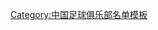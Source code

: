 {{Football squad with groups
|name=2012年中甲分类名单湖南
|bgcolor=#ff0000
|bordercolor=#ff0000
|textcolor=#F8F8F8
|title=[[湖南湘涛足球俱乐部|<span style="color:#F8F8F8">湖南浏阳河</span>]] — [[2012年中国足球甲级联赛|<span style="color:#F8F8F8">2012年</span>]][[中国足球甲级联赛|<span style="color:#F8F8F8">中甲联赛第 11 名</span>]]
|group1=全年参赛球员
|list1=<div>
{{Football squad2 player|no=1|name=[[李实 (1986年)|李实]]}}
{{Football squad2 player|no=2|name=[[王钰洋]]}}
{{Football squad2 player|no=3|name=[[李欣 (足球运动员)|李欣]]}}
{{Football squad2 player|no=4|name=[[曹驩]]}}
{{Football squad2 player|no=5|name=[[刘玉圣]]}}
{{Football squad2 player|no=6|name=[[杨宝明]]}}
{{Football squad2 player|no=7|name=[[王庆]]}}
{{Football squad2 player|no=8|name=[[路姜]]}}
{{Football squad2 player|no=9|name={{flagicon|URU}} [[克劳迪奥·卡多索|卡多索]]}}
{{Football squad2 player|no=10|name=[[艾克热木]]}}
{{Football squad2 player|no=11|name=[[董芳卓|董方卓]]}}
{{Football squad2 player|no=12|name={{flagicon|HON}} [[阿斯托·恩里克斯]]}}
{{Football squad2 player|no=14|name=[[白岳轩]]}}
{{Football squad2 player|no=15|name={{flagicon|HON}} [[埃里克·诺拉雷斯]]}}
{{Football squad2 player|no=16|name=[[谢维超]]}}
{{Football squad2 player|no=17|name=[[王昊一]]}}
{{Football squad2 player|no=18|name=[[陈真 (1985年)|陈真]]}}
{{Football squad2 player|no=19|name={{flagicon|HON}} [[埃米尔·马丁内斯]]}}
{{Football squad2 player|no=20|name=[[王琛]]}}
{{Football squad2 player|no=23|name=[[孔涛 (足球运动员)|孔涛]]}}
{{Football squad2 player|no=24|name=[[王立春]]}}
{{Football squad2 player|no=25|name=[[穆旭]]}}
{{Football squad2 player|no=26|name=[[孙国梁]]}}
{{Football squad2 player|no=27|name=[[赵威]]}}
{{Football squad2 player|no=28|name=[[代钦华]]}}
{{Football squad2 player|no=29|name=[[刘鑫瑜]]}}
{{Football squad2 player|no=30|name=[[刘帅 (1990年)|刘帅]]}}
{{Football squad2 player|no=31|name=[[彭景]]}}
{{Football squad2 player|no=33|name=[[程鹏 (足球运动员)|程鹏]]}}
{{Football squad2 player|no=34|name=[[杨惠康]]}}
</div>
|group2=夏季转入球员
|list2=<div>
</div>
|group3=夏季转出球员
|list3=<div>
</div>
|group4=主教练
|list4=[[张旭 (足球教练)|张旭]]
}}
<noinclude>
{{DEFAULTSORT:Hunan Billows F.C. Squad 2012}}
[[Category:中国足球俱乐部名单模板]]
</noinclude>